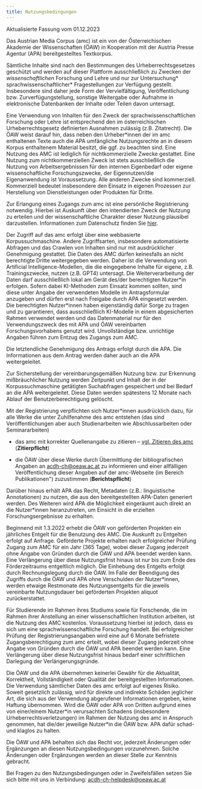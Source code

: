 ```yaml
---
title: Nutzungsbedingungen
---
```

Aktualisierte Fassung vom 01.12.2023

Das Austrian Media Corpus (amc) ist ein von der Österreichischen Akademie der Wissenschaften (ÖAW) in Kooperation mit der Austria Presse Agentur (APA) bereitgestelltes Textkorpus.

Sämtliche Inhalte sind nach den Bestimmungen des Urheberrechtsgesetzes geschützt und werden auf dieser Plattform ausschließlich zu Zwecken der *wissenschaftlichen* Forschung und Lehre und nur zur Untersuchung* sprachwissenschaftlicher* Fragestellungen zur Verfügung gestellt. Insbesondere sind daher jede Form der Vervielfältigung, Veröffentlichung bzw. Zurverfügungstellung, sonstige Weitergabe oder Aufnahme in elektronische Datenbanken der Inhalte oder Teilen davon untersagt.

Eine Verwendung von Inhalten für den Zweck der sprachwissenschaftlichen Forschung oder Lehre ist entsprechend den im österreichischen Urheberrechtsgesetz definierten Ausnahmen zulässig (z.B. Zitatrecht). Die ÖAW weist darauf hin, dass neben den Urheber\*innen der im amc enthaltenen Texte auch die APA umfängliche Nutzungsrechte an in diesem Korpus enthaltenem Material besitzt, die ggf. zu beachten sind. Eine Nutzung des AMC ist lediglich für nichtkommerzielle Zwecke gestattet. Eine Nutzung zum nichtkommerziellen Zweck ist stets ausschließlich die Nutzung von Arbeitsergebnissen für den internen Eigenbedarf oder eigene wissenschaftliche Forschungszwecke, der Eigennutzen/die Eigenanwendung ist Voraussetzung. Alle anderen Zwecke sind kommerziell. Kommerziell bedeutet insbesondere den Einsatz in eigenen Prozessen zur Herstellung von Dienstleistungen oder Produkten für Dritte.

Zur Erlangung eines Zugangs zum amc ist eine persönliche Registrierung notwendig. Hierbei ist Auskunft über den intendierten Zweck der Nutzung zu erteilen und der wissenschaftliche Charakter dieser Nutzung plausibel darzustellen. Informationen zum Datenschutz finden Sie [hier](/imprint/).

Der Zugriff auf das amc erfolgt über eine webbasierte Korpussuchmaschine. Andere Zugriffsarten, insbesondere automatisierte Abfragen und das Crawlen von Inhalten sind nur mit ausdrücklicher Genehmigung gestattet. Die Daten des AMC dürfen keinesfalls an nicht berechtigte Dritte weitergegeben werden. Daher ist die Verwendung von Artificial Intelligence-Modellen, die die eingegebene Inhalte für eigene, z.B. Trainingszwecke, nutzen (z.B. GPT4) untersagt. Die Weiterverarbeitung der Daten darf ausschließlich lokal am Gerät des/der berechtigten Nutzer\*in erfolgen. Sofern dabei KI-Methoden zum Einsatz kommen sollten, sind diese unter Angabe der verwendeten Modelle im Antragsformular anzugeben und dürfen erst nach Freigabe durch APA eingesetzt werden. Die berechtigten Nutzer\*innen haben eigenständig dafür Sorge zu tragen und zu garantieren, dass ausschließlich KI-Modelle in einem abgesicherten Rahmen verwendet werden und das Datenmaterial nur für den Verwendungszweck des mit APA und ÖAW vereinbarten Forschungsvorhabens genutzt wird. Unvollständige bzw. unrichtige Angaben führen zum Entzug des Zugangs zum AMC.

Die letztendliche Genehmigung des Antrags erfolgt durch die APA. Die Informationen aus dem Antrag werden daher auch an die APA weitergeleitet.

Zur Sicherstellung der vereinbarungsgemäßen Nutzung bzw. zur Erkennung mißbräuchlicher Nutzung werden Zeitpunkt und Inhalt der in der Korpussuchmaschine getätigten Suchabfragen gespeichert und bei Bedarf an die APA weitergeleitet. Diese Daten werden spätestens 12 Monate nach Ablauf der Benutzerberechtigung gelöscht.

Mit der Registrierung verpflichten sich Nutzer\*innen ausdrücklich dazu, für alle Werke die unter Zuhilfenahme des amc entstehen (das sind Veröffentlichungen aber auch Studienarbeiten wie Abschlussarbeiten oder Seminararbeiten)

* das amc mit korrekter Quellenangabe zu zitieren – [vgl. Zitieren des amc](/dokumentation/zitieren/) (**Zitierpflicht**)

* die ÖAW über diese Werke durch Übermittlung der bibliografischen Angaben an [acdh-ch@oeaw.ac.at](mailto:acdh-ch@oeaw.ac.at) zu informieren und einer allfälligen Veröffentlichung dieser Angaben auf der amc-Webseite (im Bereich Publikationen") zuzustimmen (**Berichtspflicht**)

Darüber hinaus erhält APA das Recht, Metadaten (z.B.: linguistische Annotationen) zu nutzen, die aus den bereitgestellten APA-Daten generiert werden. Des Weiteren wird APA die Möglichkeit eingeräumt auch direkt an die Nutzer\*innen heranzutreten, um Einsicht in die erzielten Forschungsergebnisse zu erhalten.

Beginnend mit 1.3.2022 erhebt die ÖAW von geförderten Projekten ein jährliches Entgelt für die Benutzung des AMC. Die Auskunft zu Entgelten erfolgt auf Anfrage. Geförderte Projekte erhalten nach erfolgreicher Prüfung Zugang zum AMC für ein Jahr (365 Tage), wobei dieser Zugang jederzeit ohne Angabe von Gründen durch die ÖAW und APA beendet werden kann. Eine Verlängerung über diese Nutzungsfrist hinaus ist nur bis zum Ende des Förderzeitraums entgeltlich möglich. Die Einhebung des Entgelts erfolgt durch Rechnungslegung durch die ÖAW. Im Falle der Beendigung des Zugriffs durch die ÖAW und APA ohne Verschulden der Nutzer\*innen, werden etwaige Restmonate des Nutzungsentgelts für die jeweils vereinbarte Nutzungsdauer bei geförderten Projekten aliquot zurückerstattet.

Für Studierende im Rahmen ihres Studiums sowie für Forschende, die im Rahmen ihrer Anstellung an einer wissenschaftlichen Institution arbeiten, ist die Nutzung des AMC kostenlos. Voraussetzung hierbei ist jedoch, dass es sich um eine sprachwissenschaftliche Forschung handelt. Bei erfolgreicher Prüfung der Registrierungsangaben wird eine auf 6 Monate befristete Zugangsberechtigung zum amc erteilt, wobei dieser Zugang jederzeit ohne Angabe von Gründen durch die ÖAW und APA beendet werden kann. Eine Verlängerung über diese Nutzungsfrist hinaus bedarf einer schriftlichen Darlegung der Verlängerungsgründe.

Die ÖAW und die APA übernehmen keinerlei Gewähr für die Aktualität, Korrektheit, Vollständigkeit oder Qualität der bereitgestellten Informationen. Die Verwendung sämtlicher Daten des amc erfolgt auf eigenes Risiko. Soweit gesetzlich zulässig, wird für direkte und indirekte Schäden jeglicher Art, die sich aus der Verwendung abgerufener Informationen ergeben, keine Haftung übernommen. Wird die ÖAW oder APA von Dritten aufgrund eines von einer/einem Nutzer\*in verursachten Schadens (insbesondere Urheberrechtsverletzungen) im Rahmen der Nutzung des amc in Anspruch genommen, hat die/der jeweilige Nutzer\*in die ÖAW bzw. APA dafür schad- und klaglos zu halten.

Die ÖAW und APA behalten sich das Recht vor, jederzeit Änderungen oder Ergänzungen an diesen Nutzungsbedingungen vorzunehmen. Solche Änderungen oder Ergänzungen werden an dieser Stelle zur Kenntnis gebracht.

Bei Fragen zu den Nutzungsbedingungen oder in Zweifelsfällen setzen Sie sich bitte mit uns in Verbindung: [acdh-ch-helpdesk@oeaw.ac.at](mailto:acdh-ch-helpdesk@oeaw.ac.at)
